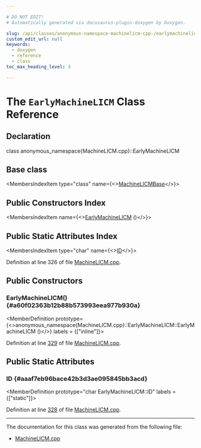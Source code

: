 ```yaml
---

# DO NOT EDIT!
# Automatically generated via docusaurus-plugin-doxygen by Doxygen.

slug: /api/classes/anonymous-namespace-machinelicm-cpp-/earlymachinelicm
custom_edit_url: null
keywords:
  - doxygen
  - reference
  - class
toc_max_heading_level: 3

---
```





# The `EarlyMachineLICM` Class Reference

<DoxygenPage pluginConfig={pluginConfig}>



## Declaration

<CodeBlock>class anonymous_namespace{MachineLICM.cpp}::EarlyMachineLICM</CodeBlock>

## Base class

<MembersIndex>

<MembersIndexItem
  type="class"
  name={<><a href="/docs/api/classes/anonymous-namespace-machinelicm-cpp-/machinelicmbase">MachineLICMBase</a></>}>
</MembersIndexItem>

</MembersIndex>

## Public Constructors Index

<MembersIndex>

<MembersIndexItem
  name={<><a href="#a60f02363b12b88b573993eea977b930a">EarlyMachineLICM</a> ()</>}>
</MembersIndexItem>

</MembersIndex>

## Public Static Attributes Index

<MembersIndex>

<MembersIndexItem
  type="char"
  name={<><a href="#aaaf7eb96bace42b3d3ae095845bb3acd">ID</a></>}>
</MembersIndexItem>

</MembersIndex>


Definition at line 326 of file <a href="/docs/api/files/lib/lib/codegen/machinelicm-cpp">MachineLICM.cpp</a>.

<SectionDefinition>

## Public Constructors

### EarlyMachineLICM() {#a60f02363b12b88b573993eea977b930a}

<MemberDefinition
  prototype={<>anonymous&#95;namespace&#123;MachineLICM.cpp&#125;::EarlyMachineLICM::EarlyMachineLICM ()</>}
  labels = {["inline"]}>

Definition at line <a href="/docs/api/files/lib/lib/codegen/machinelicm-cpp/#l00329">329</a> of file <a href="/docs/api/files/lib/lib/codegen/machinelicm-cpp">MachineLICM.cpp</a>.
</MemberDefinition>

</SectionDefinition>

<SectionDefinition>

## Public Static Attributes

### ID {#aaaf7eb96bace42b3d3ae095845bb3acd}

<MemberDefinition
  prototype="char EarlyMachineLICM::ID"
  labels = {["static"]}>

Definition at line <a href="/docs/api/files/lib/lib/codegen/machinelicm-cpp/#l00328">328</a> of file <a href="/docs/api/files/lib/lib/codegen/machinelicm-cpp">MachineLICM.cpp</a>.
</MemberDefinition>

</SectionDefinition>

<hr/>

The documentation for this class was generated from the following file:

<ul>
<li><a href="/docs/api/files/lib/lib/codegen/machinelicm-cpp">MachineLICM.cpp</a></li>
</ul>

</DoxygenPage>
